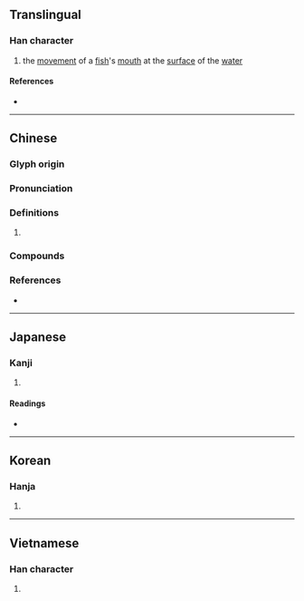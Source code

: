 {{character info}}
==Translingual==

===Han character===
{{Han char|rn=30|rad=口|as=13|sn=16|four=68086|canj=ROMO|ids=⿰口僉}}

# the [[movement]] of a [[fish]]'s [[mouth]] at the [[surface]] of the [[water]]

====References====
* {{Han ref|kx=0209.160|dkj=04350|dj=0432.020|hdz=10693.020|uh=565E|ud=22110|bh=E945|bd=59717}}

----

==Chinese==
{{zh-forms|s=𪡋}}

===Glyph origin===
{{Han etym}}

===Pronunciation===
{{zh-pron
|m=yǎn
|c=jim2,jim1
|mn=giám
|mc=y
|oc=y
|cat=
}}

===Definitions===
{{zh-hanzi}}

# {{rfdef|zh}}

===Compounds===
{{zh-der|噞喁}}

===References===
* {{R:yue:mfccd}}

----

==Japanese==

===Kanji===
{{ja-kanji|grade=|rs=口13}}

# {{rfdef|ja|sort=口13}}

====Readings====
* {{ja-readings|on=げん|kun=あぎと.う,はげし.い}}

----

==Korean==

===Hanja===
{{ko-hanja|hangeul=엄|rv=eom|mr=ŏm}}

# {{rfdef|ko|sort=口13}}

----

==Vietnamese==

===Han character===
{{vi-readings|reading=thèm|rs=口13}}

# {{rfdef|vi|sort=口13}}